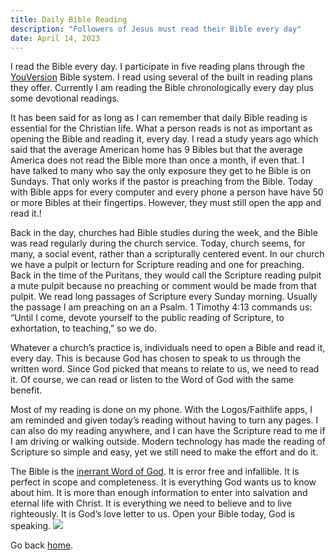 ```yaml
---
title: Daily Bible Reading
description: "Followers of Jesus must read their Bible every day"
date: April 14, 2023
---
```

I read the Bible every day. I participate in five reading plans through the [YouVersion](https://www.youversion.com) Bible system. I read using several of the built in reading plans they offer.  Currently I am reading the Bible chronologically every day plus some devotional readings. 

It has been said for as long as I can remember that daily Bible reading is essential for the Christian life. What a person reads is not as important as opening the Bible and reading it, every day. I read a study years ago which said that the average American home has 9 Bibles but that the average America does not read the Bible more than once a month, if even that. I have talked to many who say the only exposure they get to he Bible is on Sundays. That only works if the pastor is preaching from the Bible. Today with Bible apps for every computer and every phone a person have have 50 or more Bibles at their fingertips. However, they must still open the app and read it.!

Back in the day, churches had Bible studies during the week, and the Bible was read regularly during the church service. Today, church seems, for many, a social event, rather than a scripturally centered event. In our church we have a pulpit or lecturn for Scripture reading and one for preaching. Back in the time of the Puritans, they would call the Scripture reading pulpit a mute pulpit because no preaching or comment would be made from that pulpit. We read long passages of Scripture every Sunday morning. Usually the passage I am preaching on an a Psalm. 1 Timothy 4:13 commands us: “Until I come, devote yourself to the public reading of Scripture, to exhortation, to teaching,” so we do.

Whatever a church’s practice is, individuals need to open a Bible and read it, every day. This is because God has chosen to speak to us through the written word. Since God picked that means to relate to us, we need to read it. Of course, we can read or listen to the Word of God with the same benefit. 

Most of my reading is done on my phone. With the Logos/Faithlife apps, I am reminded and given today’s reading without having to turn any pages. I can also do my reading anywhere, and I can have the Scripture read to me if I am driving or walking outside. Modern technology has made the reading of Scripture so simple and easy, yet we still need to make the effort and do it. 

The Bible is the [inerrant Word of God](https://www.bible-researcher.com/chicago1.html). It is error free and infallible. It is perfect in scope and completeness. It is everything God wants us to know about him. It is more than enough information to enter into salvation and eternal life with Christ. It is everything we need to believe and to live righteously. It is God’s love letter to us. Open your Bible today, God is speaking.
![](../Real-woman-reading-bible.jpg)

Go back [home](/).